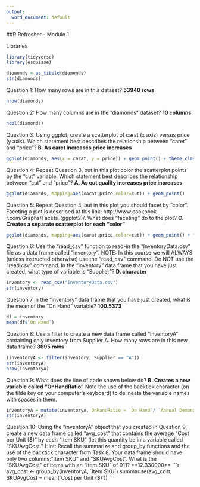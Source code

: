 ```yaml
---
output:
  word_document: default
---
```

##R Refresher - Module 1


Libraries
```r
library(tidyverse)
library(esquisse)
```

```r
diamonds = as_tibble(diamonds)
str(diamonds)
```


Question 1: How many rows are in this dataset? **53940 rows**
```r
nrow(diamonds)
```


Question 2: How many columns are in the “diamonds” dataset? **10 columns**
```r
ncol(diamonds)
```


Question 3: Using ggplot, create a scatterplot of carat (x axis) versus price (y axis). Which statement best
describes the relationship between “caret” and “price”?  **B. As caret increases price increases**
```r
ggplot(diamonds, aes(x = carat, y = price)) + geom_point() + theme_classic()
```


Question 4: Repeat Question 3, but in this plot color the scatterplot points by the “cut” variable. Which
statement best describes the relationship between “cut” and “price”?  **A. As cut quality increases price increases**
```r
ggplot(diamonds, mapping=aes(carat,price,color=cut)) + geom_point()
```


Question 5: Repeat Question 4, but in this plot you should facet by “color”. Faceting a plot is described at
this link: http://www.cookbook-r.com/Graphs/Facets_(ggplot2)/. 
What does “faceting” do to the plot? **C. Creates a separate scatterplot for each “color”**
```r
ggplot(diamonds, mapping=aes(carat,price,color=cut)) + geom_point() + facet_grid(. ~ color)
```


Question 6: Use the “read_csv” function to read-in the “InventoryData.csv” file as a data frame called
“inventory”. NOTE: In this course we will ALWAYS (unless instructed otherwise) use the “read_csv” command.
Do NOT use the “read.csv” command.
In the “inventory” data frame that you have just created, what type of variable is “Supplier”? **D. character**
```r
inventory <- read_csv("InventoryData.csv")
str(inventory)
```


Question 7 In the “inventory” data frame that you have just created, what is the mean of the “On Hand”
variable? **100.5373**
```r
df = inventory  
mean(df$`On Hand`)
```


Question 8: Use a filter to create a new data frame called “inventoryA” containing only inventory from
Supplier A. How many rows are in this new data frame? **3695 rows**
```r
(inventoryA <- filter(inventory, Supplier == "A"))
str(inventoryA)
nrow(inventoryA)
```


Question 9: What does the line of code shown below do? **B. Creates a new variable called “OnHandRatio”**
Note the use of the backtick character (on the tilde key on your computer’s keyboard) to delineate the variable names with spaces in them.
```r
inventoryA = mutate(inventoryA, OnHandRatio = `On Hand`/ `Annual Demand`)
str(inventoryA)
```


Question 10: Using the “inventoryA” object that you created in Question 9, create a new data frame called
“avg_cost” that contains the average “Cost per Unit ($)” by each “Item SKU” (let this quantity be in a
variable called “SKUAvgCost." Hint: Recall the summarize and group_by functions and the use of the backtick
character from Task 8. Your data frame should have only two columns:”Item SKU” and “SKUAvgCost”.
What is the “SKUAvgCost” of items with an “Item SKU” of 011? **12.330000**
```r
avg_cost <- group_by(inventoryA, `Item SKU`)
summarise(avg_cost, SKUAvgCost = mean(`Cost per Unit ($)`))
```

